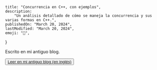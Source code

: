 
	title: "Concurrencia en C++, con ejemplos",
	description:
		"Un análisis detallado de cómo se maneja la concurrencia y sus varias formas en C++.",
	publishedOn: "March 20, 2024",
	lastModified: "March 20, 2024",
	emoji: "🧵",
}

<ArticleHeader title={metadata.title} date={metadata.publishedOn} />

Escrito en mi antiguo blog.

<Button>
	<a href="https://alowlevelbunker.blogspot.com/2024/03/c-concurrency-by-example.html"
		target="_blank"
		rel="noopener noreferrer"
	>
		Leer en mi antiguo blog (en inglés)
	</a>
</Button>